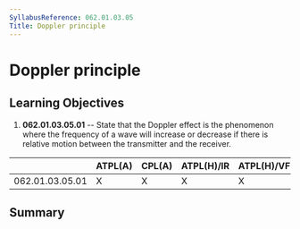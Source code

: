 ```yaml
---
SyllabusReference: 062.01.03.05
Title: Doppler principle
---
```


# Doppler principle

## Learning Objectives

1.  **062.01.03.05.01** -- State that the Doppler effect is the phenomenon where
    the frequency of a wave will increase or decrease if there is relative motion
    between the transmitter and the receiver.

|                 | ATPL(A) | CPL(A) | ATPL(H)/IR | ATPL(H)/VFR | CPL(H) | IR  | CBIR(A) |
| --------------- | ------- | ------ | ---------- | ----------- | ------ | --- | ------- |
| 062.01.03.05.01 | X       | X      | X          | X           | X      | X   |         |

## Summary
